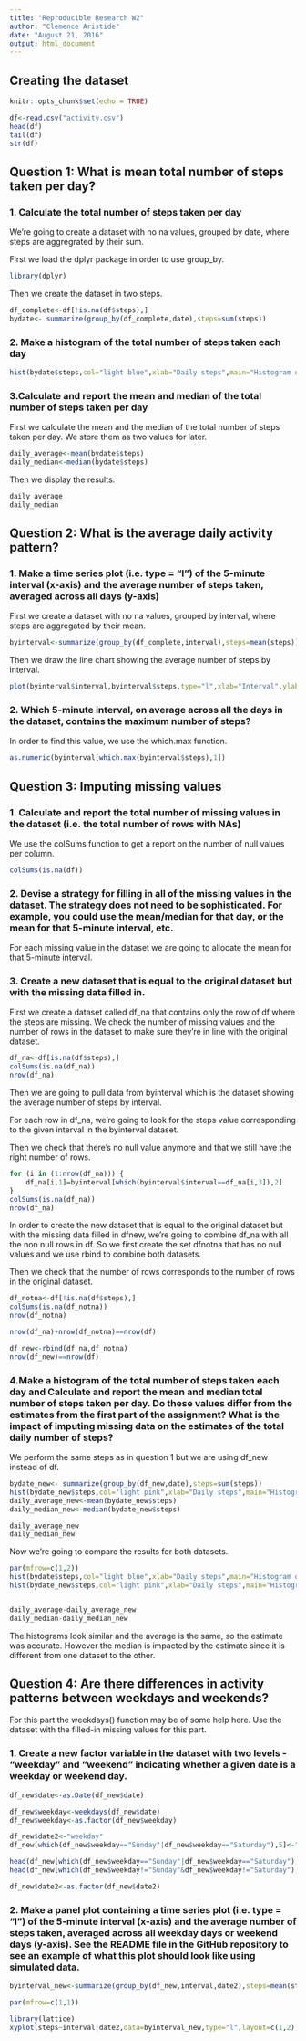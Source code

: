 ```yaml
---
title: "Reproducible Research W2"
author: "Clemence Aristide"
date: "August 21, 2016"
output: html_document
---
```


## Creating the dataset

```r
knitr::opts_chunk$set(echo = TRUE)
```

``` r
df<-read.csv("activity.csv")
head(df)
tail(df)
str(df)

```



## Question 1: What is mean total number of steps taken per day?

### 1. Calculate the total number of steps taken per day

We're going to create a dataset with no na values, grouped by date, where steps are aggregrated by their sum.

First we load the dplyr package in order to use group_by.

``` r
library(dplyr)
```

Then we create the dataset in two steps.


``` r
df_complete<-df[!is.na(df$steps),]
bydate<- summarize(group_by(df_complete,date),steps=sum(steps))

```

### 2. Make a histogram of the total number of steps taken each day

``` r

hist(bydate$steps,col="light blue",xlab="Daily steps",main="Histogram of steps by date (1)",sub="(missing data removed)")

```

### 3.Calculate and report the mean and median of the total number of steps taken per day


First we calculate the mean and the median of the total number of steps taken per day. We store them as two values for later.

``` r

daily_average<-mean(bydate$steps)
daily_median<-median(bydate$steps)

``` 

Then we display the results.

``` r

daily_average
daily_median

```

## Question 2: What is the average daily activity pattern?

### 1. Make a time series plot (i.e. type = "l") of the 5-minute interval (x-axis) and the average number of steps taken, averaged across all days (y-axis)

First we create a dataset with no na values, grouped by interval, where steps are aggregated by their mean.

``` r

byinterval<-summarize(group_by(df_complete,interval),steps=mean(steps))

```

Then we draw the line chart showing the average number of steps by interval.

``` r

plot(byinterval$interval,byinterval$steps,type="l",xlab="Interval",ylab="Average Daily Steps",col="dark blue")

```

### 2. Which 5-minute interval, on average across all the days in the dataset, contains the maximum number of steps?

In order to find this value, we use the which.max function.

``` r

as.numeric(byinterval[which.max(byinterval$steps),1])

```

## Question 3: Imputing missing values

### 1. Calculate and report the total number of missing values in the dataset (i.e. the total number of rows with NAs)

We use the colSums function to get a report on the number of null values per column.

``` r

colSums(is.na(df))

```

### 2. Devise a strategy for filling in all of the missing values in the dataset. The strategy does not need to be sophisticated. For example, you could use the mean/median for that day, or the mean for that 5-minute interval, etc.

For each missing value in the dataset we are going to allocate the mean for that 5-minute interval.

### 3. Create a new dataset that is equal to the original dataset but with the missing data filled in.

First we create a dataset called df_na that contains only the row of df where the steps are missing. We check the number of missing values and the number of rows in the dataset to make sure they're in line with the original dataset.

``` r

df_na<-df[is.na(df$steps),]
colSums(is.na(df_na))
nrow(df_na)

```

Then we are going to pull data from byinterval which is the dataset showing the average number of steps by interval. 

For each row in df_na, we're going to look for the steps value corresponding to the given interval in the byinterval dataset.

Then we check that there's no null value anymore and that we still have the right number of rows.

``` r

for (i in (1:nrow(df_na))) {
    df_na[i,1]=byinterval[which(byinterval$interval==df_na[i,3]),2]
}
colSums(is.na(df_na))
nrow(df_na)

```

In order to create the new dataset that is equal to the original dataset but with the missing data filled in dfnew, we're going to combine df_na with all the non null rows in df. So we first create the set dfnotna that has no null values and we use rbind to combine both datasets. 

Then we check that the number of rows corresponds to the number of rows in the original dataset.

``` r
df_notna<-df[!is.na(df$steps),]
colSums(is.na(df_notna))
nrow(df_notna)

nrow(df_na)+nrow(df_notna)==nrow(df)

df_new<-rbind(df_na,df_notna)
nrow(df_new)==nrow(df)


```
### 4.Make a histogram of the total number of steps taken each day and Calculate and report the mean and median total number of steps taken per day. Do these values differ from the estimates from the first part of the assignment? What is the impact of imputing missing data on the estimates of the total daily number of steps?

We perform the same steps as in question 1 but we are using df_new instead of df.

``` r

bydate_new<- summarize(group_by(df_new,date),steps=sum(steps))
hist(bydate_new$steps,col="light pink",xlab="Daily steps",main="Histogram of steps by date (2)",sub="(missing data imputed)")
daily_average_new<-mean(bydate_new$steps)
daily_median_new<-median(bydate_new$steps)

daily_average_new
daily_median_new

```

Now we're going to compare the results for both datasets.

``` r

par(mfrow=c(1,2))
hist(bydate$steps,col="light blue",xlab="Daily steps",main="Histogram of steps by date (1)",sub="(missing data removed)")
hist(bydate_new$steps,col="light pink",xlab="Daily steps",main="Histogram of steps by date (2)",sub="(missing data imputed)")


daily_average-daily_average_new
daily_median-daily_median_new

```

The histograms look similar and the average is the same, so the estimate was accurate. However the median is impacted by the estimate since it is different from one dataset to the other.

## Question 4: Are there differences in activity patterns between weekdays and weekends?

For this part the weekdays() function may be of some help here. Use the dataset with the filled-in missing values for this part.

### 1. Create a new factor variable in the dataset with two levels - "weekday" and "weekend" indicating whether a given date is a weekday or weekend day.

``` r

df_new$date<-as.Date(df_new$date)

df_new$weekday<-weekdays(df_new$date)
df_new$weekday<-as.factor(df_new$weekday)

df_new$date2<-"weekday"
df_new[which(df_new$weekday=="Sunday"|df_new$weekday=="Saturday"),5]<-"weekend"

head(df_new[which(df_new$weekday=="Sunday"|df_new$weekday=="Saturday"),],30)
head(df_new[which(df_new$weekday!="Sunday"&df_new$weekday!="Saturday"),],30)

df_new$date2<-as.factor(df_new$date2)

```


### 2. Make a panel plot containing a time series plot (i.e. type = "l") of the 5-minute interval (x-axis) and the average number of steps taken, averaged across all weekday days or weekend days (y-axis). See the README file in the GitHub repository to see an example of what this plot should look like using simulated data.

``` r

byinterval_new<-summarize(group_by(df_new,interval,date2),steps=mean(steps))

par(mfrow=c(1,1))

library(lattice)
xyplot(steps~interval|date2,data=byinterval_new,type="l",layout=c(1,2),xlab = "Number of steps",ylab="Interval")


```

